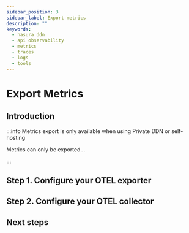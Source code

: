 ```yaml
---
sidebar_position: 3
sidebar_label: Export metrics
description: ""
keywords:
  - hasura ddn
  - api observability
  - metrics
  - traces
  - logs
  - tools
---
```


# Export Metrics

## Introduction

:::info Metrics export is only available when using Private DDN or self-hosting

Metrics can only be exported...

:::

## Step 1. Configure your OTEL exporter

## Step 2. Configure your OTEL collector

## Next steps
